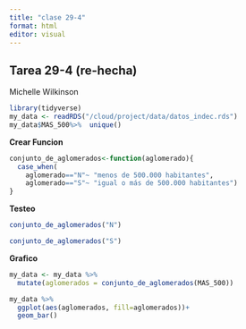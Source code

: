 ```yaml
---
title: "clase 29-4"
format: html
editor: visual
---
```


## Tarea 29-4 (re-hecha)

Michelle Wilkinson

```r
library(tidyverse)
my_data <- readRDS("/cloud/project/data/datos_indec.rds")
my_data$MAS_500%>%  unique()
```

**Crear Funcion**

```r
conjunto_de_aglomerados<-function(aglomerado){
  case_when(
    aglomerado=="N"~ "menos de 500.000 habitantes",
    aglomerado=="S"~ "igual o más de 500.000 habitantes")
}
```

**Testeo**

```r
conjunto_de_aglomerados("N")
```

```r
conjunto_de_aglomerados("S")
```

**Grafico**

```r
my_data <- my_data %>%  
  mutate(aglomerados = conjunto_de_aglomerados(MAS_500))
```

```r
my_data %>%  
  ggplot(aes(aglomerados, fill=aglomerados))+
  geom_bar()
```
